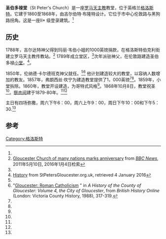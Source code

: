 {{Infobox church
| name                   = 圣伯多禄堂
| image                  = St Peter's catholic church, Gloucester - geograph.org.uk - 1321511.jpg
| imagesize              = 190
| coordinates    = {{coord|51.8674|-2.2409|region:GB_type:landmark|display=title}}
| osgridref              = {{gbmappingsmall|SO8351218781}}
| location               = 格洛斯特
| country                = 英国
| denomination           = [[罗马天主教|罗马天主教]]
| website                = [http://www.stpetersgloucester.org.uk/ StPetersGloucester.org.uk]
| dedication             = 圣伯多禄
| heritage designation   = II*级登录建筑
| designated date        = 1973年3月12日<ref name=list>[http://www.britishlistedbuildings.co.uk/en-472317-roman-catholic-church-of-st-peter-glouce Roman Catholic Church of St Peter, Gloucester] from British Listed Buildings, retrieved 3 January 2016</ref>
| architect              = 吉尔伯特·布隆特
| style                  = 哥特复兴
| groundbreaking         = 1860
| completed date         = 1868年10月8日
| deanery                = 格洛斯特<ref name=dir>[http://www.cliftondiocese.com/location/gloucester-st-peter/ Parishes] from Diocese of Clifton, retrieved 3 January 2016</ref>
| diocese                = [[天主教克利夫顿教区|天主教克利夫顿教区]]
| province               = [[天主教伯明翰总教区|伯明翰]]
}}
'''圣伯多禄堂'''（St Peter's Church）是一座[[罗马天主教|罗马天主教]]教堂，位于英格兰[[格洛斯特|格洛斯特]]。它建于1860至1868年，由吉尔伯特·布隆特设计。它位于市中心伦敦路与黑狗路拐角。这是一座II* 级登录建筑。<ref name=list/>

==历史==
1788年，吉尔达特神父得到玛丽·韦伯小姐的1000英镑捐款，在格洛斯特伯克利街建立罗马天主教传教站。<ref>[http://news.bbc.co.uk/local/gloucestershire/hi/people_and_places/religion_and_ethics/newsid_8671000/8671913.stm Gloucester Church of many nations marks anniversary] {{Wayback|url=http://news.bbc.co.uk/local/gloucestershire/hi/people_and_places/religion_and_ethics/newsid_8671000/8671913.stm |date=20160307112340 }} from ''[[BBC_News|BBC News]]'', 2011年5月10日, 2016年1月4日检索</ref> 1789年成立堂区，<ref name=dir/>次年派驻神父，在伦敦路建造圣伯多禄[[小堂|小堂]]。<ref name=parish>[http://www.stpetersgloucester.org.uk/before1868.php History] {{Wayback|url=http://www.stpetersgloucester.org.uk/before1868.php |date=20200804172524 }} from StPetersGloucester.org.uk, retrieved 4 January 2016</ref>。

1850年，伦纳德·卡尔德班克神父就任。<ref name=parish/><ref name=hist>"[http://www.british-history.ac.uk/vch/glos/vol4/pp317-319 Gloucester: Roman Catholicism] {{Wayback|url=http://www.british-history.ac.uk/vch/glos/vol4/pp317-319 |date=20200811010650 }}" in ''A History of the County of Gloucester: Volume 4, the City of Gloucester'', from ''British History Online'' (London: Victoria County History, 1988), 317-319.</ref> 他计划建造较大的教堂，以容纳人数增加的教友。1857年，弗朗西丝·坎宁为建造教堂提供了1，000英镑<ref name=parish/><ref name=hist/>。1859年，小堂拆除。1860年，教堂开设建造，为哥特式风格<ref name=list/>。1868年10月8日，教堂祝圣<ref name=dir/>。[[祭衣间|祭衣间]]建于1879-80年。<ref name=parish/><ref name=hist/>

主日有四场弥撒，周六下午6：00，周六上午9：00，周日下午10：00和下午5：30.<ref name=dir/>

==参考==
{{reflist}}
[[Category:格洛斯特|Category:格洛斯特]]